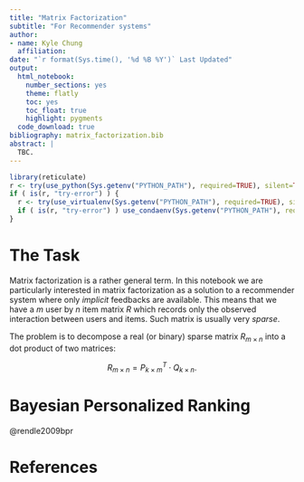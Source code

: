 ```yaml
---
title: "Matrix Factorization"
subtitle: "For Recommender systems"
author:
- name: Kyle Chung
  affiliation:
date: "`r format(Sys.time(), '%d %B %Y')` Last Updated"
output:
  html_notebook: 
    number_sections: yes
    theme: flatly
    toc: yes
    toc_float: true
    highlight: pygments
  code_download: true
bibliography: matrix_factorization.bib
abstract: |
  TBC.
---
```


<!--For equation reference in Rmd.-->
<script type="text/x-mathjax-config">
MathJax.Hub.Config({
  TeX: { equationNumbers: { autoNumber: "AMS" } }
});
</script>

```r
library(reticulate)
r <- try(use_python(Sys.getenv("PYTHON_PATH"), required=TRUE), silent=TRUE)
if ( is(r, "try-error") ) {
  r <- try(use_virtualenv(Sys.getenv("PYTHON_PATH"), required=TRUE), silent=TRUE)
  if ( is(r, "try-error") ) use_condaenv(Sys.getenv("PYTHON_PATH"), required=TRUE)
}
```

# The Task

Matrix factorization is a rather general term.
In this notebook we are particularly interested in matrix factorization as a solution to a recommender system where only *implicit* feedbacks are available.
This means that we have a $m$ user by $n$ item matrix $R$ which records only the observed interaction between users and items.
Such matrix is usually very *sparse*.

The problem is to decompose a real (or binary) sparse matrix $R_{m \times n}$ into a dot product of two matrices:

$$
R_{m \times n} = P_{k \times m}^T \cdot Q_{k \times n}.
$$




# Bayesian Personalized Ranking
@rendle2009bpr

# References

